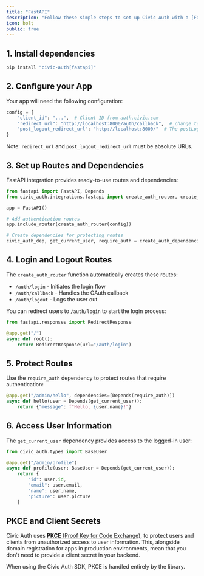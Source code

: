 ```yaml
---
title: "FastAPI"
description: "Follow these simple steps to set up Civic Auth with a [FastAPI](https://fastapi.tiangolo.com/) backend (a working example is available in the [github repo](https://github.com/civicteam/civic-auth-py/tree/main/examples/fastapi))."
icon: bolt
public: true
---
```




## 1. Install dependencies

```bash
pip install "civic-auth[fastapi]"
```

## 2. Configure your App

Your app will need the following configuration:

```python
config = {
    "client_id": "...",  # Client ID from auth.civic.com
    "redirect_url": "http://localhost:8000/auth/callback",  # change to your domain when deploying
    "post_logout_redirect_url": "http://localhost:8000/"  # The postLogoutRedirectUrl is the URL where the user will be redirected after successfully logging out from Civic's auth server.
}
```

Note: `redirect_url` and `post_logout_redirect_url` must be absolute URLs.

## 3. Set up Routes and Dependencies

FastAPI integration provides ready-to-use routes and dependencies:

```python
from fastapi import FastAPI, Depends
from civic_auth.integrations.fastapi import create_auth_router, create_auth_dependencies

app = FastAPI()

# Add authentication routes
app.include_router(create_auth_router(config))

# Create dependencies for protecting routes
civic_auth_dep, get_current_user, require_auth = create_auth_dependencies(config)
```

## 4. Login and Logout Routes

The `create_auth_router` function automatically creates these routes:
- `/auth/login` - Initiates the login flow
- `/auth/callback` - Handles the OAuth callback
- `/auth/logout` - Logs the user out

You can redirect users to `/auth/login` to start the login process:

```python
from fastapi.responses import RedirectResponse

@app.get("/")
async def root():
    return RedirectResponse(url="/auth/login")
```

## 5. Protect Routes

Use the `require_auth` dependency to protect routes that require authentication:

```python
@app.get("/admin/hello", dependencies=[Depends(require_auth)])
async def hello(user = Depends(get_current_user)):
    return {"message": f"Hello, {user.name}!"}
```

## 6. Access User Information

The `get_current_user` dependency provides access to the logged-in user:

```python
from civic_auth.types import BaseUser

@app.get("/admin/profile")
async def profile(user: BaseUser = Depends(get_current_user)):
    return {
        "id": user.id,
        "email": user.email,
        "name": user.name,
        "picture": user.picture
    }
```

## PKCE and Client Secrets

Civic Auth uses [**PKCE** (Proof Key for Code Exchange)](https://oauth.net/2/pkce/), to protect users and clients from unauthorized access to user information. This, alongside domain registration for apps in production environments, mean that you don't need to provide a client secret in your backend.

When using the Civic Auth SDK, PKCE is handled entirely by the library.